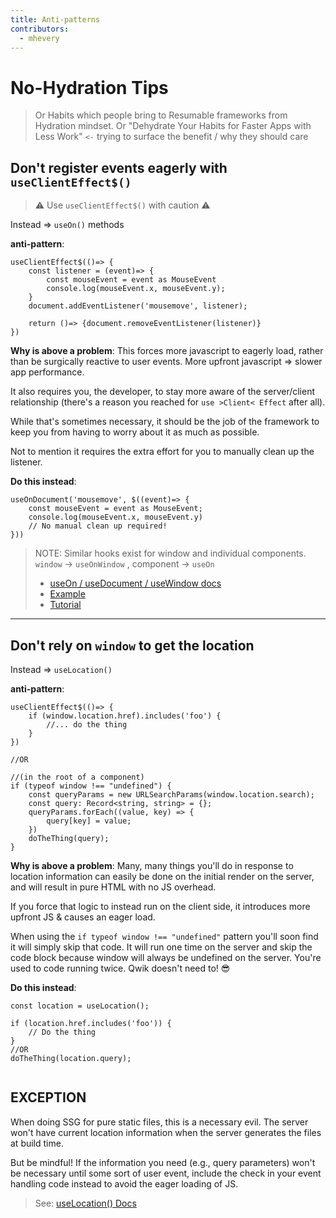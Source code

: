 ```yaml
---
title: Anti-patterns
contributors:
  - mhevery
---
```

# No-Hydration Tips
> Or Habits which people bring to Resumable frameworks from Hydration mindset.
> Or "Dehydrate Your Habits for Faster Apps with Less Work" `<-` trying to surface the benefit / why they should care

## Don't register events eagerly with `useClientEffect$()`
> ⚠ Use `useClientEffect$()` with caution ⚠

Instead => `useOn()` methods

**anti-pattern**:

```typescript!
useClientEffect$(()=> { 
    const listener = (event)=> { 
        const mouseEvent = event as MouseEvent
        console.log(mouseEvent.x, mouseEvent.y);
    }
    document.addEventListener('mousemove', listener);
    
    return ()=> {document.removeEventListener(listener)}
})
```

**Why is above a problem**:
This forces more javascript to eagerly load, rather than be surgically reactive to user events. More upfront javascript => slower app performance. 

It also requires you, the developer, to stay more aware of the server/client relationship (there's a reason you reached for `use >Client< Effect` after all). 

While that's sometimes necessary, it should be the job of the framework to keep you from having to worry about it as much as possible.

Not to mention it requires the extra effort for you to manually clean up the listener. 

**Do this instead**:

```typescript!
useOnDocument('mousemove', $((event)=> { 
    const mouseEvent = event as MouseEvent;
    console.log(mouseEvent.x, mouseEvent.y)
    // No manual clean up required!
}))
```

> NOTE: Similar hooks exist for window and individual components.  
> `window` -> `useOnWindow` , component -> `useOn` 
> * [useOn / useDocument / useWindow docs](https://qwik.builder.io/tutorial/hooks/use-on/)
> * [Example](https://qwik.builder.io/tutorial/hooks/use-on/#example)
> * [Tutorial](https://qwik.builder.io/tutorial/events/programmatic/)
----



## Don't rely on `window` to get the location

Instead => `useLocation()`

**anti-pattern**:

```typescript!
useClientEffect$(()=> { 
    if (window.location.href).includes('foo') { 
        //... do the thing
    }
})

//OR 

//(in the root of a component)
if (typeof window !== "undefined") { 
    const queryParams = new URLSearchParams(window.location.search);
    const query: Record<string, string> = {};
    queryParams.forEach((value, key) => { 
        query[key] = value;
    })
    doTheThing(query);
}
```

**Why is above a problem**:
Many, many things you'll do in response to location information can easily be done on the initial render on the server, and will result in pure HTML with no JS overhead. 

If you force that logic to instead run on the client side, it introduces more upfront JS & causes an eager load. 


When using the `if typeof window !== "undefined"` pattern you'll soon find it will simply skip that code. It will run one time on the server and skip the code block because window will always be undefined on the server. You're used to code running twice. Qwik doesn't need to! 😎

**Do this instead**:
```typescript!
const location = useLocation();

if (location.href.includes('foo')) { 
    // Do the thing
}
//OR 
doTheThing(location.query);
    
```


## EXCEPTION
When doing SSG for pure static files, this is a necessary evil. The server won't have current location information when the server generates the files at build time. 

But be mindful! If the information you need (e.g., query parameters) won't be necessary until some sort of user event, include the check in your event handling code instead to avoid the eager loading of JS. 

> See: [useLocation() Docs](https://qwik.builder.io/qwikcity/api/#uselocation)